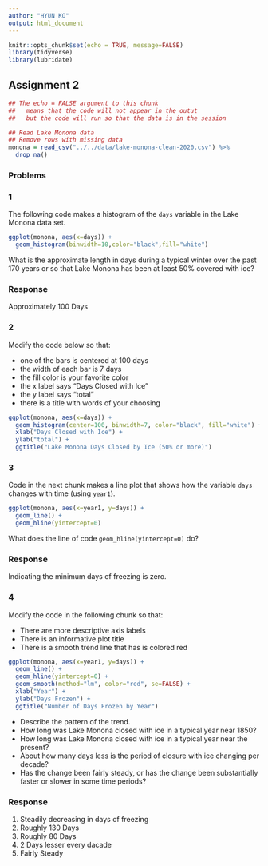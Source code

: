 ```yaml
---
author: "HYUN KO"
output: html_document
---
```


```r
knitr::opts_chunk$set(echo = TRUE, message=FALSE)
library(tidyverse)
library(lubridate)
```

## Assignment 2

```r
## The echo = FALSE argument to this chunk
##   means that the code will not appear in the outut
##   but the code will run so that the data is in the session

## Read Lake Monona data
## Remove rows with missing data
monona = read_csv("../../data/lake-monona-clean-2020.csv") %>%
  drop_na()
```

### Problems

### 1

The following code makes a histogram of the `days` variable in the Lake Monona data set.

```r
ggplot(monona, aes(x=days)) +
  geom_histogram(binwidth=10,color="black",fill="white")
```

What is the approximate length in days during a typical winter over the past 170 years or so that Lake Monona has been at least 50% covered with ice?

### Response

Approximately 100 Days

### 2

Modify the code below so that:

- one of the bars is centered at 100 days
- the width of each bar is 7 days
- the fill color is your favorite color
- the x label says "Days Closed with Ice"
- the y label says "total"
- there is a title with words of your choosing

```r
ggplot(monona, aes(x=days)) +
  geom_histogram(center=100, binwidth=7, color="black", fill="white") +
  xlab("Days Closed with Ice") +
  ylab("total") +
  ggtitle("Lake Monona Days Closed by Ice (50% or more)")
```

### 3

Code in the next chunk makes a line plot that shows how the variable `days` changes with time (using `year1`).

```r
ggplot(monona, aes(x=year1, y=days)) +
  geom_line() +
  geom_hline(yintercept=0)
```

What does the line of code `geom_hline(yintercept=0)` do?

### Response
Indicating the minimum days of freezing is zero.


### 4

Modify the code in the following chunk so that:

- There are more descriptive axis labels
- There is an informative plot title
- There is a smooth trend line that has is colored red

```r
ggplot(monona, aes(x=year1, y=days)) +
  geom_line() +
  geom_hline(yintercept=0) +
  geom_smooth(method="lm", color="red", se=FALSE) +
  xlab("Year") +
  ylab("Days Frozen") +
  ggtitle("Number of Days Frozen by Year")
```

- Describe the pattern of the trend.
- How long was Lake Monona closed with ice in a typical year near 1850?
- How long was Lake Monona closed with ice in a typical year near the present?
- About how many days less is the period of closure with ice changing per decade?
- Has the change been fairly steady, or has the change been substantially faster or slower in some time periods?

### Response

1. Steadily decreasing in days of freezing
2. Roughly 130 Days
3. Roughly 80 Days
4. 2 Days lesser every dacade
5. Fairly Steady
